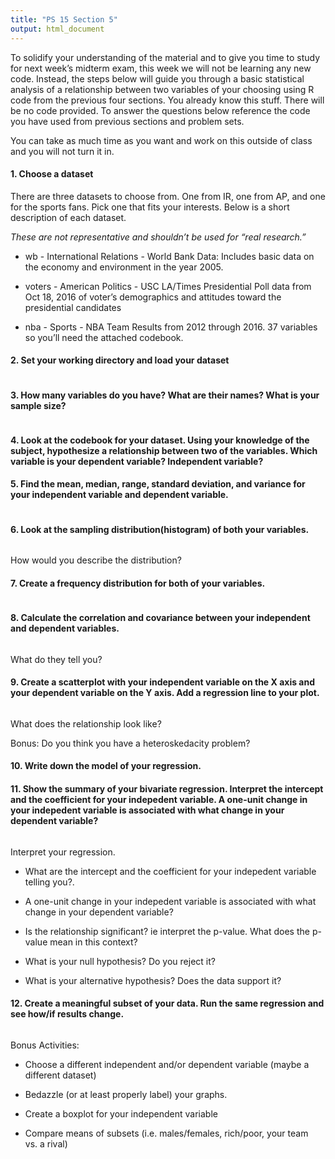 ```yaml
---
title: "PS 15 Section 5"
output: html_document
---
```


To solidify your understanding of the material and to give you time to study for next week's midterm exam, this week we will not be learning any new code. Instead, the steps below will guide you through a basic statistical analysis of a relationship between two variables of your choosing using R code from the previous four sections. You already know this stuff. There will be no code provided. To answer the questions below reference the code you have used from previous sections and problem sets. 

You can take as much time as you want and work on this outside of class and you will not turn it in.


#### 1. Choose a dataset

There are three datasets to choose from. One from IR, one from AP, and one for the sports fans. Pick one that fits your interests. Below is a short description of each dataset. 

*These are not representative and shouldn't be used for "real research."*

 * wb -  International Relations - World Bank Data: Includes basic data on the economy and environment in the year 2005.  
 
 *  voters - American Politics - USC LA/Times Presidential Poll data from Oct 18, 2016 of voter's demographics and attitudes toward the presidential candidates
 
 *  nba - Sports - NBA Team Results from 2012 through 2016. 37 variables so you'll need the attached codebook. 


#### 2. Set your working directory and load your dataset
```r

```

#### 3. How many variables do you have? What are their names? What is your sample size?

```r

```

#### 4. Look at the codebook for your dataset. Using your knowledge of the subject, hypothesize a relationship between two of the variables. Which variable is your dependent variable? Independent variable?

#### 5. Find the mean, median, range, standard deviation, and variance for your independent variable and dependent variable. 
```r

```

#### 6. Look at the sampling distribution(histogram) of both your variables. 

```r

```

How would you describe the distribution?

#### 7. Create a frequency distribution for both of your variables.

```r

```

#### 8. Calculate the correlation and covariance between your independent and dependent variables. 

```r

```

What do they tell you?

#### 9. Create a scatterplot with your independent variable on the X axis and your dependent variable on the Y axis. Add a regression line to your plot. 

```r

```

What does the relationship look like? 

Bonus: Do you think you have a heteroskedacity problem?

#### 10. Write down the model of your regression. 


#### 11. Show the summary of your bivariate regression. Interpret the intercept and the coefficient for your indepedent variable. A one-unit change in your indepedent variable is associated with what change in your dependent variable?

```r

```

Interpret your regression. 

* What are the intercept and the coefficient for your indepedent variable telling you?. 

* A one-unit change in your indepedent variable is associated with what change in your dependent variable?

* Is the relationship significant? ie interpret the p-value. What does the p-value mean in this context?

* What is your null hypothesis? Do you reject it?

* What is your alternative hypothesis? Does the data support it?

#### 12. Create a meaningful subset of your data. Run the same regression and see how/if results change. 

```r

```


Bonus Activities:

* Choose a different independent and/or dependent variable (maybe a different dataset)

* Bedazzle (or at least properly label) your graphs.

* Create a boxplot for your independent variable

* Compare means of subsets (i.e. males/females, rich/poor, your team vs. a rival)
